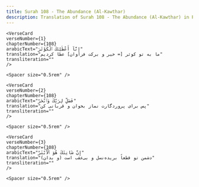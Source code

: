 ```yaml
---
title: Surah 108 - The Abundance (Al-Kawthar)  
description: Translation of Surah 108 - The Abundance (Al-Kawthar) in Persian
---
```







    <VerseCard 
    verseNumber={1}
    chapterNumber={108}
    arabicText="إِنَّآ أَعْطَيْنَٰكَ ٱلْكَوْثَرَ"
    translation="ما به تو کوثر [= خیر و برکت فراوان‌] عطا کردیم"
    transliteration=""
    />

    <Spacer size="0.5rem" />
                
    <VerseCard 
    verseNumber={2}
    chapterNumber={108}
    arabicText="فَصَلِّ لِرَبِّكَ وَٱنْحَرْ"
    translation="پس برای پروردگارت نماز بخوان و قربانی کن"
    transliteration=""
    />

    <Spacer size="0.5rem" />
                
    <VerseCard 
    verseNumber={3}
    chapterNumber={108}
    arabicText="إِنَّ شَانِئَكَ هُوَ ٱلْأَبْتَرُ"
    translation="(و بدان) دشمن تو قطعاً بریده‌نسل و بی‌عقب است"
    transliteration=""
    />

    <Spacer size="0.5rem" />
                